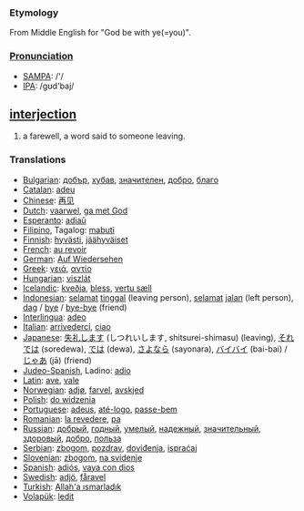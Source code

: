 === Etymology ===
From Middle English for "God be with ye(=you)".

===[[Pronunciation]]===
*[[w:SAMPA|SAMPA]]: /'/
*[[w:IPA|IPA]]: /gʊd'baj/

== [[interjection]] ==
#a farewell, a word said to someone leaving.

=== Translations ===
*[[Bulgarian]]: [[добър]], [[хубав]], [[значителен]], [[добро]], [[благо]]
*[[Catalan]]: [[adeu]]
*[[Chinese]]: [[再见]]
*[[Dutch]]: [[vaarwel]], [[ga met God]]
*[[Esperanto]]: [[adiaŭ]]
*[[Filipino]], Tagalog: [[mabuti]]
*[[Finnish]]: [[hyvästi]], [[jäähyväiset]]
*[[French]]: [[au revoir]]
*[[German]]: [[Auf Wiedersehen]]
*[[Greek]]: [[γειά]], [[αντίο]]
*[[Hungarian]]: [[viszlát]]
*[[Icelandic]]: [[kveðja]], [[bless]], [[vertu sæll]]
*[[Indonesian]]: [[selamat]] [[tinggal]] (leaving person), [[selamat]] [[jalan]] (left person), [[dag]] / [[bye]] / [[bye-bye]] (friend)
*[[Interlingua]]: [[adeo]]
*[[Italian]]: [[arrivederci]], [[ciao]]
*[[Japanese]]: [[失礼します]] (しつれいします, shitsurei-shimasu) (leaving), [[それでは]] (soredewa), [[では]] (dewa), [[さよなら]] (sayonara), [[バイバイ]] (bai-bai) / [[じゃあ]] (jā) (friend)
*[[Judeo-Spanish]], Ladino: [[adio]]
*[[Latin]]: [[ave]], [[vale]]
*[[Norwegian]]: [[adjø]], [[farvel]], [[avskjed]]
*[[Polish]]: [[do widzenia]]
*[[Portuguese]]: [[adeus]], [[até-logo]], [[passe-bem]]
*[[Romanian]]: [[la revedere]], [[pa]]
*[[Russian]]: [[добрый]], [[годный]], [[умелый]], [[надежный]], [[значительный]], [[здоровый]], [[добро]], [[польза]]
*[[Serbian]]: [[zbogom]], [[pozdrav]], [[doviđenja]], [[ispraćaj]]
*[[Slovenian]]: [[zbogom]], [[na svidenje]]
*[[Spanish]]: [[adiós]], [[vaya con dios]]
*[[Swedish]]: [[adjö]], [[fåravel]]
*[[Turkish]]: [[Allah'a ısmarladık]]
*[[Volapük]]: [[ledit]]